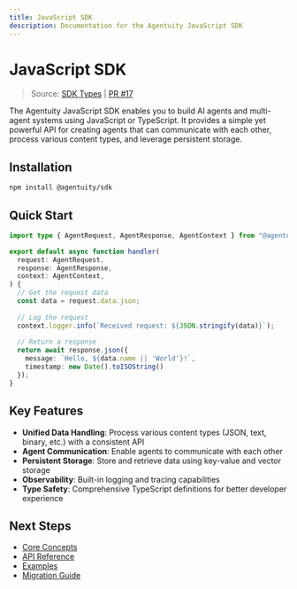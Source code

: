 ```yaml
---
title: JavaScript SDK
description: Documentation for the Agentuity JavaScript SDK
---
```


# JavaScript SDK

> Source: [SDK Types](https://github.com/agentuity/sdk-js/blob/main/src/types.ts) | [PR #17](https://github.com/agentuity/sdk-js/pull/17)

The Agentuity JavaScript SDK enables you to build AI agents and multi-agent systems using JavaScript or TypeScript. It provides a simple yet powerful API for creating agents that can communicate with each other, process various content types, and leverage persistent storage.

## Installation

```bash
npm install @agentuity/sdk
```

## Quick Start

```typescript
import type { AgentRequest, AgentResponse, AgentContext } from "@agentuity/sdk";

export default async function handler(
  request: AgentRequest,
  response: AgentResponse,
  context: AgentContext,
) {
  // Get the request data
  const data = request.data.json;
  
  // Log the request
  context.logger.info(`Received request: ${JSON.stringify(data)}`);
  
  // Return a response
  return await response.json({
    message: `Hello, ${data.name || 'World'}!`,
    timestamp: new Date().toISOString()
  });
}
```

## Key Features

- **Unified Data Handling**: Process various content types (JSON, text, binary, etc.) with a consistent API
- **Agent Communication**: Enable agents to communicate with each other
- **Persistent Storage**: Store and retrieve data using key-value and vector storage
- **Observability**: Built-in logging and tracing capabilities
- **Type Safety**: Comprehensive TypeScript definitions for better developer experience

## Next Steps

- [Core Concepts](./core-concepts.mdx)
- [API Reference](./api-reference.mdx)
- [Examples](./examples.mdx)
- [Migration Guide](./migration-guide.mdx)
```
